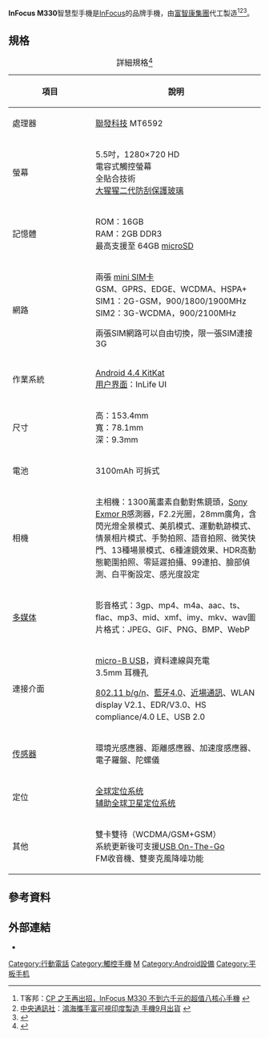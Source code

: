 {{expand|time=2015-09-29T18:43:13+00:00}}
{{Infobox mobile phone
| name         = InFocus M330
| codename     = 
| slogan       = 
| logo         = 
| logosize     = 
| image        = InFocus Mobile M330 20141106.jpg
| imagesize    = 125px
| alt          = 
| caption      = 
| brand        = InFocus
| manufacturer = [[富智康集團|富智康集團]]
| series       = 
| modelnumber  = 
| networks     = 
| released     = {{Start date and age|2014|10|10}}
| unitssold    = 
| unitsshipped = 
| predecessor  = [[InFocus_M320|InFocus M320]]
| successor    = [[InFocus_M530|InFocus M530]]
| related      = 
| type         = [[觸控式螢幕|觸控式螢幕]]<br>[[智能手机|智能手机]]<br>[[平板手机|平板手机]]
| form         = 
| size         = 
| weight       = 
| os           = [[Android|Android 4.4]]
| soc          = 
| cpu          = [[MT6592|MT6592]]
| gpu          = 
| memory       = 2[[吉字节|GB]]
| storage      = 16GB
| memory_card  = 64GB
| battery      = 3100毫[[安培小時|安培小時]]
| input        = 
| display      = {{convert|5.5|in|mm|abbr=on}}<br>1280x720[[像素|像素]]<br>[[橫向電場效應顯示技術|橫向電場效應顯示技術]]
| ext_display  = 
| rear_camera  = 13萬像素
| front_camera = 8萬像素
| sound        = 
| connectivity =  [[藍牙|藍牙4.0]]<br>[[近場通訊|近場通訊]]<br>[[USB_On-The-Go|USB On-The-Go]]
| other        = 
| sar          = 
| hac          = 
| website      = http://www.infocusphone.com/
| references   = 
}}
'''InFocus M330'''智慧型手機是[[InFocus|InFocus]]的品牌手機，由[[富智康集團|富智康集團]]代工製造<ref>T客邦：[http://www.techbang.com/posts/20387-cp-kings-court-infocus-m330-eight-core CP 之王再出招，InFocus M330 不到六千元的超值八核心手機] {{Wayback|url=http://www.techbang.com/posts/20387-cp-kings-court-infocus-m330-eight-core |date=20210118235958 }}</ref><ref>[[中央通訊社|中央通訊社]]：[http://www.cna.com.tw/news/ait/201508070106-1.aspx 鴻海攜手富可視印度製造 手機9月出貨] {{Wayback|url=http://www.cna.com.tw/news/ait/201508070106-1.aspx |date=20160306090636 }}</ref><ref>{{Cite web |url=http://gadgets.ndtv.com/mobiles/news/infocus-m330-with-55-inch-display-octa-core-soc-listed-online-at-rs-9999-678202 |title=InFocus M330 With 5.5-Inch Display, Octa-Core SoC Listed Online at Rs. 9,999 |access-date=2015-10-02 |archive-date=2020-10-25 |archive-url=https://web.archive.org/web/20201025204853/https://gadgets.ndtv.com/mobiles/news/infocus-m330-with-55-inch-display-octa-core-soc-listed-online-at-rs-9999-678202 |dead-url=no }}</ref>。

==規格==
{| class="wikitable" style="margin-left:50px;width:500px;-webkit-box-shadow:0px 3px 10px #AAA;-moz-box-shadow:0px 3px 10px #AAA;-o-box-shadow:0px 3px 10px #AAA;box-shadow:0px 3px 10px #AAA;float: ;"
|+ 詳細規格<ref>{{Cite web |url=http://www.infocusphone.com/tw/portfolio_page/m330a |title=InFocus M330 官方網站產品介紹 |access-date=2015-09-29 |archive-date=2020-08-14 |archive-url=https://web.archive.org/web/20200814174814/http://www.infocusphone.com/tw/portfolio_page/m330a |dead-url=yes }}</ref>
! style="width:150px;"| 項目 !! 說明
|-
| 處理器 || [[聯發科技|聯發科技]] MT6592
|-
| 螢幕 || 5.5吋，1280×720 HD<br>電容式觸控螢幕<br>全貼合技術<br>[[大猩猩玻璃|大猩猩二代防刮保護玻璃]]
|-
| 記憶體 || ROM：16GB<br>RAM：2GB DDR3<br>最高支援至 64GB [[SD卡|microSD]]
|-
| 網路 || 兩張 [[SIM卡|mini SIM卡]]<br>GSM、GPRS、EDGE、WCDMA、HSPA+<br>SIM1：2G-GSM，900/1800/1900MHz<br>SIM2：3G-WCDMA，900/2100MHz<p>兩張SIM網路可以自由切換，限一張SIM連接3G
|-
| 作業系統 || [[Android|Android 4.4 KitKat]]<br>[[用户界面|用户界面]]：InLife UI
|-
| 尺寸 || 高：153.4mm<br>寬：78.1mm<br>深：9.3mm
|-
| 電池 || 3100mAh 可拆式
|-
| 相機 || 主相機：1300萬畫素自動對焦鏡頭，[[Sony_Exmor_R|Sony Exmor R]]感測器，F2.2光圈，28mm廣角，含閃光燈全景模式、美肌模式、運動軌跡模式、情景相片模式、手勢拍照、語音拍照、微笑快門、13種場景模式、6種濾鏡效果、HDR高動態範圍拍照、零延遲拍攝、99連拍、臉部偵測、白平衡設定、感光度設定
|-
| [[多媒体|多媒体]] || 影音格式：3gp、mp4、m4a、aac、ts、flac、mp3、mid、xmf、imy、mkv、wav圖片格式：JPEG、GIF、PNG、BMP、WebP
|-
| 連接介面 || [[通用串行總線|micro-B USB]]，資料連線與充電<br>3.5mm 耳機孔<p>[[IEEE_802.11|802.11 b/g/n]]、[[藍牙|藍牙4.0]]、[[近場通訊|近場通訊]]、WLAN display V2.1、EDR/V3.0、HS compliance/4.0 LE、USB 2.0
|-
| [[传感器|传感器]] || 環境光感應器、距離感應器、加速度感應器、電子羅盤、陀螺儀
|-
| 定位 || [[全球定位系统|全球定位系统]]<br>[[辅助全球卫星定位系统|辅助全球卫星定位系统]]
|-
| 其他 || 雙卡雙待（WCDMA/GSM+GSM）<br>系統更新後可支援[[USB_On-The-Go|USB On-The-Go]]<br>FM收音機、雙麥克風降噪功能
|}

==參考資料==
{{Reflist}}

== 外部連結 ==
{{Commons category|InFocus smartphones|InFocus 智慧型手機}}
*{{youtube|EcYSlVad2ZU|InFocus M330 電視廣告}}

{{富可視}}

{{DEFAULTSORT:InFocus M330}}
[[Category:行動電話|Category:行動電話]]
[[Category:觸控手機|Category:觸控手機]]
[[Category:富可視|M]]
[[Category:Android設備|Category:Android設備]]
[[Category:平板手机|Category:平板手机]]